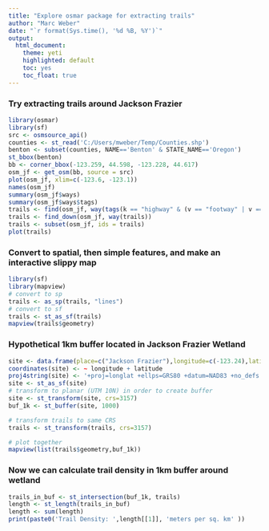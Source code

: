 ```yaml
---
title: "Explore osmar package for extracting trails"
author: "Marc Weber"
date: "`r format(Sys.time(), '%d %B, %Y')`"
output: 
  html_document:
    theme: yeti
    highlighted: default
    toc: yes
    toc_float: true
---
```


### Try extracting trails around Jackson Frazier
```r
library(osmar)
library(sf)
src <- osmsource_api()
counties <- st_read('C:/Users/mweber/Temp/Counties.shp')
benton <- subset(counties, NAME=='Benton' & STATE_NAME=='Oregon')
st_bbox(benton)
bb <- corner_bbox(-123.259, 44.598, -123.228, 44.617)
osm_jf <- get_osm(bb, source = src)
plot(osm_jf, xlim=c(-123.6, -123.1))
names(osm_jf)
summary(osm_jf$ways)
summary(osm_jf$ways$tags)
trails <- find(osm_jf, way(tags(k == "highway" & (v == "footway" | v == "path"))))
trails <- find_down(osm_jf, way(trails))
trails <- subset(osm_jf, ids = trails)
plot(trails)
```

### Convert to spatial, then simple features, and make an interactive slippy map
```r
library(sf)
library(mapview)
# convert to sp
trails <- as_sp(trails, "lines")
# convert to sf
trails <- st_as_sf(trails)
mapview(trails$geometry)
```

### Hypothetical 1km buffer located in Jackson Frazier Wetland
```r
site <- data.frame(place=c("Jackson Frazier"),longitude=c(-123.24),latitude=c(44.60))
coordinates(site) <- ~ longitude + latitude
proj4string(site) <- '+proj=longlat +ellps=GRS80 +datum=NAD83 +no_defs'
site <- st_as_sf(site)
# transform to planar (UTM 10N) in order to create buffer
site <- st_transform(site, crs=3157)
buf_1k <- st_buffer(site, 1000)

# transform trails to same CRS
trails <- st_transform(trails, crs=3157)

# plot together
mapview(list(trails$geometry,buf_1k))
```

### Now we can calculate trail density in 1km buffer around wetland
```r
trails_in_buf <- st_intersection(buf_1k, trails)
length <- st_length(trails_in_buf)
length <- sum(length)
print(paste0('Trail Density: ',length[[1]], 'meters per sq. km' ))

```
